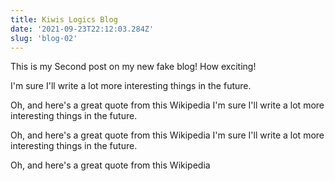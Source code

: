 ```yaml
---
title: Kiwis Logics Blog
date: '2021-09-23T22:12:03.284Z'
slug: 'blog-02'
---
```


This is my Second post on my new fake blog! How exciting!

I'm sure I'll write a lot more interesting things in the future.

Oh, and here's a great quote from this Wikipedia
I'm sure I'll write a lot more interesting things in the future.

Oh, and here's a great quote from this Wikipedia
I'm sure I'll write a lot more interesting things in the future.

Oh, and here's a great quote from this Wikipedia
